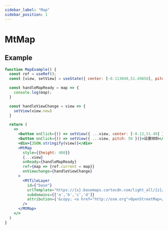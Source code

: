 ```yaml
---
sidebar_label: "Map"
sidebar_position: 1
---
```


# MtMap

## Example

```jsx live=true
function MapExample() {
  const ref = useRef();
  const [view, setView] = useState({ center: [-0.113049,51.49856], pitch: 0 });

  const handleMapReady = map => {
    console.log(map);
  }

  const handleViewChange = view => {
    setView(view.new)
  }

  return (
    <>
      <button onClick={() => setView({ ...view, center: [-0.12,51.49] })}>设置中心</button>
      <button onClick={() => setView({ ...view, pitch: 50 })}>设置倾斜</button>
      <div>{JSON.stringify(view)}</div>
      <MtMap
        style={{height: 400}}
        {...view}
        onReady={handleMapReady}
        ref={map => {ref.current = map}}
        onViewchange={handleViewChange}
      >
        <MtTileLayer
          id={"base"}
          urlTemplate="https://{s}.basemaps.cartocdn.com/light_all/{z}/{x}/{y}.png"
          subdomains={['a','b','c','d']}
          attribution={'&copy; <a href="http://osm.org">OpenStreetMap</a> contributors, &copy; <a href="https://carto.com/">CARTO</a>'}
        />
      </MtMap>
    </>
  )
}

```

